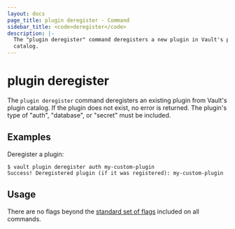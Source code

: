 ```yaml
---
layout: docs
page_title: plugin deregister - Command
sidebar_title: <code>deregister</code>
description: |-
  The "plugin deregister" command deregisters a new plugin in Vault's plugin
  catalog.
---
```


# plugin deregister

The `plugin deregister` command deregisters an existing plugin from Vault's
plugin catalog. If the plugin does not exist, no error is returned. The plugin's
type of "auth", "database", or "secret" must be included.

## Examples

Deregister a plugin:

```text
$ vault plugin deregister auth my-custom-plugin
Success! Deregistered plugin (if it was registered): my-custom-plugin
```

## Usage

There are no flags beyond the [standard set of flags](/vault/docs/commands)
included on all commands.
